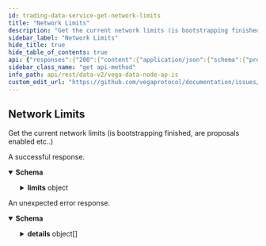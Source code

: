 ```yaml
---
id: trading-data-service-get-network-limits
title: "Network Limits"
description: "Get the current network limits (is bootstrapping finished, are proposals enabled etc..)"
sidebar_label: "Network Limits"
hide_title: true
hide_table_of_contents: true
api: {"responses":{"200":{"content":{"application/json":{"schema":{"properties":{"limits":{"properties":{"bootstrapBlockCount":{"format":"int64","title":"How many blocks before the chain comes out of bootstrap mode","type":"integer"},"bootstrapFinished":{"title":"True once block count > bootstrapBlockCount","type":"boolean"},"canProposeAsset":{"title":"Are asset proposals allowed at this point in time","type":"boolean"},"canProposeMarket":{"title":"Are market proposals allowed at this point in time","type":"boolean"},"genesisLoaded":{"title":"True once the genesis file is loaded","type":"boolean"},"proposeAssetEnabled":{"title":"Are asset proposals enabled on this chain","type":"boolean"},"proposeAssetEnabledFrom":{"format":"int64","title":"The date/timestamp in unix nanoseconds at which asset proposals will be enabled (0 indicates not set)","type":"string"},"proposeMarketEnabled":{"title":"Are market proposals enabled on this chain","type":"boolean"},"proposeMarketEnabledFrom":{"format":"int64","title":"The date/timestamp in unix nanoseconds at which market proposals will be enabled (0 indicates not set)","type":"string"}},"title":"Network limits, defined in the genesis file","type":"object"}},"title":"Response for the current network limits","type":"object"}}},"description":"A successful response."},"default":{"content":{"application/json":{"schema":{"properties":{"code":{"format":"int32","type":"integer"},"details":{"items":{"additionalProperties":{},"properties":{"@type":{"type":"string"}},"type":"object"},"type":"array"},"message":{"type":"string"}},"type":"object"}}},"description":"An unexpected error response."}},"tags":["TradingDataService"],"description":"Get the current network limits (is bootstrapping finished, are proposals enabled etc..)","operationId":"TradingDataService_GetNetworkLimits","method":"get","path":"/api/v2/network/limits","servers":[{"url":"https://api.n06.testnet.vega.xyz","description":"n06 (data node)"},{"url":"https://api.n08.testnet.vega.xyz","description":"n08 (data node)"},{"url":"https://api.n11.testnet.vega.xyz","description":"n11 (data node)"},{"url":"https://api.n12.testnet.vega.xyz","description":"n12 (data node)"}],"info":{"title":"Vega data node APIs","version":"v0.66.1"},"postman":{"name":"Network Limits","description":{"content":"Get the current network limits (is bootstrapping finished, are proposals enabled etc..)","type":"text/plain"},"url":{"path":["api","v2","network","limits"],"host":["{{baseUrl}}"],"query":[],"variable":[]},"header":[{"key":"Accept","value":"application/json"}],"method":"GET"}}
sidebar_class_name: "get api-method"
info_path: api/rest/data-v2/vega-data-node-ap-is
custom_edit_url: "https://github.com/vegaprotocol/documentation/issues/new?labels=documentation&title=[Documentation] Requesting changes to 'Network Limits' (trading-data-service-get-network-limits)"
---
```



## Network Limits



Get the current network limits (is bootstrapping finished, are proposals enabled etc..)

<div><ApiTabs><TabItem label={"200"} value={"200"}><div>

A successful response.

</div><div><MimeTabs schemaType={"response"}><TabItem label={"application/json"} value={"application/json"}><SchemaTabs><TabItem label={"Schema"} value={"Schema"}><details style={{}} data-collapsed={false} open={true}><summary style={{"textAlign":"left"}}><strong>Schema</strong></summary><div style={{"textAlign":"left","marginLeft":"1rem"}}></div><ul style={{"marginLeft":"1rem"}}><SchemaItem collapsible={true} className={"schemaItem"}><details style={{}}><summary style={{}}><strong>limits</strong><span style={{"opacity":"0.6"}}> object</span></summary><div style={{"marginLeft":"1rem"}}><SchemaItem collapsible={false} name={"bootstrapBlockCount"} required={false} schemaDescription={undefined} schemaName={"int64"} qualifierMessage={undefined} defaultValue={undefined}></SchemaItem><SchemaItem collapsible={false} name={"bootstrapFinished"} required={false} schemaDescription={undefined} schemaName={"True once block count > bootstrapBlockCount"} qualifierMessage={undefined} defaultValue={undefined}></SchemaItem><SchemaItem collapsible={false} name={"canProposeAsset"} required={false} schemaDescription={undefined} schemaName={"Are asset proposals allowed at this point in time"} qualifierMessage={undefined} defaultValue={undefined}></SchemaItem><SchemaItem collapsible={false} name={"canProposeMarket"} required={false} schemaDescription={undefined} schemaName={"Are market proposals allowed at this point in time"} qualifierMessage={undefined} defaultValue={undefined}></SchemaItem><SchemaItem collapsible={false} name={"genesisLoaded"} required={false} schemaDescription={undefined} schemaName={"True once the genesis file is loaded"} qualifierMessage={undefined} defaultValue={undefined}></SchemaItem><SchemaItem collapsible={false} name={"proposeAssetEnabled"} required={false} schemaDescription={undefined} schemaName={"Are asset proposals enabled on this chain"} qualifierMessage={undefined} defaultValue={undefined}></SchemaItem><SchemaItem collapsible={false} name={"proposeAssetEnabledFrom"} required={false} schemaDescription={undefined} schemaName={"int64"} qualifierMessage={undefined} defaultValue={undefined}></SchemaItem><SchemaItem collapsible={false} name={"proposeMarketEnabled"} required={false} schemaDescription={undefined} schemaName={"Are market proposals enabled on this chain"} qualifierMessage={undefined} defaultValue={undefined}></SchemaItem><SchemaItem collapsible={false} name={"proposeMarketEnabledFrom"} required={false} schemaDescription={undefined} schemaName={"int64"} qualifierMessage={undefined} defaultValue={undefined}></SchemaItem></div></details></SchemaItem></ul></details></TabItem><TabItem label={"Example (from schema)"} value={"Example (from schema)"}><ResponseSamples responseExample={"{\n  \"limits\": {\n    \"bootstrapBlockCount\": 0,\n    \"bootstrapFinished\": true,\n    \"canProposeAsset\": true,\n    \"canProposeMarket\": true,\n    \"genesisLoaded\": true,\n    \"proposeAssetEnabled\": true,\n    \"proposeAssetEnabledFrom\": \"string\",\n    \"proposeMarketEnabled\": true,\n    \"proposeMarketEnabledFrom\": \"string\"\n  }\n}"} language={"json"}></ResponseSamples></TabItem></SchemaTabs></TabItem></MimeTabs></div></TabItem><TabItem label={"default"} value={"default"}><div>

An unexpected error response.

</div><div><MimeTabs schemaType={"response"}><TabItem label={"application/json"} value={"application/json"}><SchemaTabs><TabItem label={"Schema"} value={"Schema"}><details style={{}} data-collapsed={false} open={true}><summary style={{"textAlign":"left"}}><strong>Schema</strong></summary><div style={{"textAlign":"left","marginLeft":"1rem"}}></div><ul style={{"marginLeft":"1rem"}}><SchemaItem collapsible={false} name={"code"} required={false} schemaDescription={undefined} schemaName={"int32"} qualifierMessage={undefined} defaultValue={undefined}></SchemaItem><SchemaItem collapsible={true} className={"schemaItem"}><details style={{}}><summary style={{}}><strong>details</strong><span style={{"opacity":"0.6"}}> object[]</span></summary><div style={{"marginLeft":"1rem"}}><SchemaItem collapsible={false} name={"@type"} required={false} schemaDescription={undefined} schemaName={"string"} qualifierMessage={undefined} defaultValue={undefined}></SchemaItem></div></details></SchemaItem><SchemaItem collapsible={false} name={"message"} required={false} schemaDescription={undefined} schemaName={"string"} qualifierMessage={undefined} defaultValue={undefined}></SchemaItem></ul></details></TabItem><TabItem label={"Example (from schema)"} value={"Example (from schema)"}><ResponseSamples responseExample={"{\n  \"code\": 0,\n  \"details\": [\n    {\n      \"@type\": \"string\"\n    }\n  ],\n  \"message\": \"string\"\n}"} language={"json"}></ResponseSamples></TabItem></SchemaTabs></TabItem></MimeTabs></div></TabItem></ApiTabs></div>
